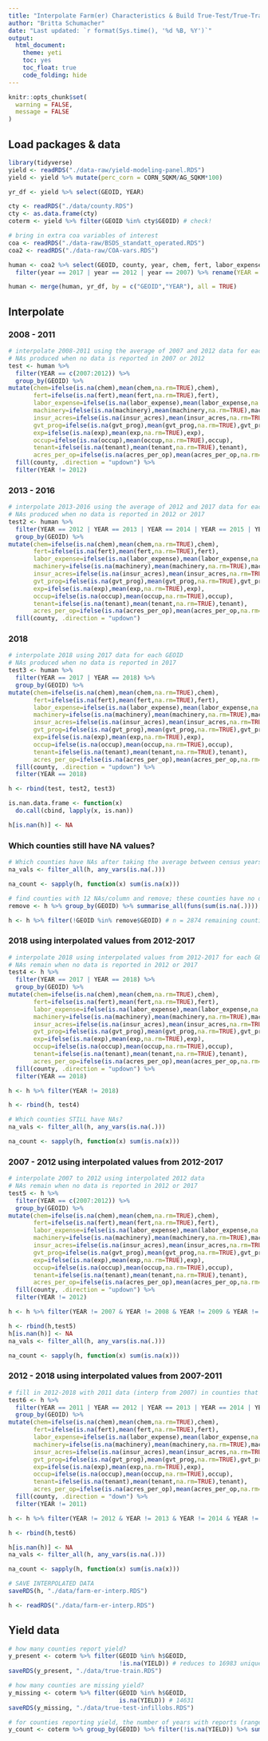 ---
title: "Interpolate Farm(er) Characteristics & Build True-Test/True-Train Datasets"
author: "Britta Schumacher"
date: "Last updated: `r format(Sys.time(), '%d %B, %Y')`"
output: 
  html_document:
    theme: yeti
    toc: yes
    toc_float: true
    code_folding: hide
---

```{r setup, include = FALSE, cache = FALSE}

knitr::opts_chunk$set(
  warning = FALSE,
  message = FALSE
)

```

## Load packages & data
```{r}
library(tidyverse)
yield <- readRDS("./data-raw/yield-modeling-panel.RDS")
yield <- yield %>% mutate(perc_corn = CORN_SQKM/AG_SQKM*100)

yr_df <- yield %>% select(GEOID, YEAR)

cty <- readRDS("./data/county.RDS")
cty <- as.data.frame(cty)
coterm <- yield %>% filter(GEOID %in% cty$GEOID) # check!

# bring in extra coa variables of interest
coa <- readRDS("./data-raw/BSDS_standatt_operated.RDS")
coa2 <- readRDS("./data-raw/COA-vars.RDS")

human <- coa2 %>% select(GEOID, county, year, chem, fert, labor_expense, machinery, insur_acres, gvt_prog, exp, occup, tenant, acres_per_op) %>% 
  filter(year == 2017 | year == 2012 | year == 2007) %>% rename(YEAR = year)

human <- merge(human, yr_df, by = c("GEOID","YEAR"), all = TRUE)
```

## Interpolate

### 2008 - 2011
```{r}
# interpolate 2008-2011 using the average of 2007 and 2012 data for each GEOID
# NAs produced when no data is reported in 2007 or 2012
test <- human %>% 
  filter(YEAR == c(2007:2012)) %>% 
  group_by(GEOID) %>% 
mutate(chem=ifelse(is.na(chem),mean(chem,na.rm=TRUE),chem),
       fert=ifelse(is.na(fert),mean(fert,na.rm=TRUE),fert),
       labor_expense=ifelse(is.na(labor_expense),mean(labor_expense,na.rm=TRUE),labor_expense),
       machinery=ifelse(is.na(machinery),mean(machinery,na.rm=TRUE),machinery),
       insur_acres=ifelse(is.na(insur_acres),mean(insur_acres,na.rm=TRUE),insur_acres),
       gvt_prog=ifelse(is.na(gvt_prog),mean(gvt_prog,na.rm=TRUE),gvt_prog),
       exp=ifelse(is.na(exp),mean(exp,na.rm=TRUE),exp),
       occup=ifelse(is.na(occup),mean(occup,na.rm=TRUE),occup),
       tenant=ifelse(is.na(tenant),mean(tenant,na.rm=TRUE),tenant),
       acres_per_op=ifelse(is.na(acres_per_op),mean(acres_per_op,na.rm=TRUE),acres_per_op)) %>% 
  fill(county, .direction = "updown") %>% 
  filter(YEAR != 2012)
```

### 2013 - 2016
```{r}
# interpolate 2013-2016 using the average of 2012 and 2017 data for each GEOID
# NAs produced when no data is reported in 2012 or 2017
test2 <- human %>% 
  filter(YEAR == 2012 | YEAR == 2013 | YEAR == 2014 | YEAR == 2015 | YEAR == 2016 | YEAR == 2017) %>% 
  group_by(GEOID) %>% 
mutate(chem=ifelse(is.na(chem),mean(chem,na.rm=TRUE),chem),
       fert=ifelse(is.na(fert),mean(fert,na.rm=TRUE),fert),
       labor_expense=ifelse(is.na(labor_expense),mean(labor_expense,na.rm=TRUE),labor_expense),
       machinery=ifelse(is.na(machinery),mean(machinery,na.rm=TRUE),machinery),
       insur_acres=ifelse(is.na(insur_acres),mean(insur_acres,na.rm=TRUE),insur_acres),
       gvt_prog=ifelse(is.na(gvt_prog),mean(gvt_prog,na.rm=TRUE),gvt_prog),
       exp=ifelse(is.na(exp),mean(exp,na.rm=TRUE),exp),
       occup=ifelse(is.na(occup),mean(occup,na.rm=TRUE),occup),
       tenant=ifelse(is.na(tenant),mean(tenant,na.rm=TRUE),tenant),
       acres_per_op=ifelse(is.na(acres_per_op),mean(acres_per_op,na.rm=TRUE),acres_per_op)) %>% 
  fill(county, .direction = "updown") 
```

### 2018
```{r}
# interpolate 2018 using 2017 data for each GEOID
# NAs produced when no data is reported in 2017
test3 <- human %>% 
  filter(YEAR == 2017 | YEAR == 2018) %>% 
  group_by(GEOID) %>% 
mutate(chem=ifelse(is.na(chem),mean(chem,na.rm=TRUE),chem),
       fert=ifelse(is.na(fert),mean(fert,na.rm=TRUE),fert),
       labor_expense=ifelse(is.na(labor_expense),mean(labor_expense,na.rm=TRUE),labor_expense),
       machinery=ifelse(is.na(machinery),mean(machinery,na.rm=TRUE),machinery),
       insur_acres=ifelse(is.na(insur_acres),mean(insur_acres,na.rm=TRUE),insur_acres),
       gvt_prog=ifelse(is.na(gvt_prog),mean(gvt_prog,na.rm=TRUE),gvt_prog),
       exp=ifelse(is.na(exp),mean(exp,na.rm=TRUE),exp),
       occup=ifelse(is.na(occup),mean(occup,na.rm=TRUE),occup),
       tenant=ifelse(is.na(tenant),mean(tenant,na.rm=TRUE),tenant),
       acres_per_op=ifelse(is.na(acres_per_op),mean(acres_per_op,na.rm=TRUE),acres_per_op)) %>%
  fill(county, .direction = "updown") %>% 
  filter(YEAR == 2018)

h <- rbind(test, test2, test3)

is.nan.data.frame <- function(x)
  do.call(cbind, lapply(x, is.nan))

h[is.nan(h)] <- NA
```

### Which counties still have NA values?
```{r}
# Which counties have NAs after taking the average between census years?
na_vals <- filter_all(h, any_vars(is.na(.)))

na_count <- sapply(h, function(x) sum(is.na(x)))

# find counties with 12 NAs/column and remove; these counties have no data for these variables across time (2007 - 2012 - or 2017)
remove <- h %>% group_by(GEOID) %>% summarise_all(funs(sum(is.na(.)))) %>%  filter_all(any_vars(. == 12)) # remove n = 234 counties

h <- h %>% filter(!GEOID %in% remove$GEOID) # n = 2874 remaining counties with at least some data!
```

### 2018 using interpolated values from 2012-2017
```{r}
# interpolate 2018 using interpolated values from 2012-2017 for each GEOID
# NAs remain when no data is reported in 2012 or 2017
test4 <- h %>% 
  filter(YEAR == 2017 | YEAR == 2018) %>% 
  group_by(GEOID) %>% 
mutate(chem=ifelse(is.na(chem),mean(chem,na.rm=TRUE),chem),
       fert=ifelse(is.na(fert),mean(fert,na.rm=TRUE),fert),
       labor_expense=ifelse(is.na(labor_expense),mean(labor_expense,na.rm=TRUE),labor_expense),
       machinery=ifelse(is.na(machinery),mean(machinery,na.rm=TRUE),machinery),
       insur_acres=ifelse(is.na(insur_acres),mean(insur_acres,na.rm=TRUE),insur_acres),
       gvt_prog=ifelse(is.na(gvt_prog),mean(gvt_prog,na.rm=TRUE),gvt_prog),
       exp=ifelse(is.na(exp),mean(exp,na.rm=TRUE),exp),
       occup=ifelse(is.na(occup),mean(occup,na.rm=TRUE),occup),
       tenant=ifelse(is.na(tenant),mean(tenant,na.rm=TRUE),tenant),
       acres_per_op=ifelse(is.na(acres_per_op),mean(acres_per_op,na.rm=TRUE),acres_per_op)) %>%
  fill(county, .direction = "updown") %>% 
  filter(YEAR == 2018)

h <- h %>% filter(YEAR != 2018)

h <- rbind(h, test4)

# Which counties STILL have NAs?
na_vals <- filter_all(h, any_vars(is.na(.)))

na_count <- sapply(h, function(x) sum(is.na(x)))
```

### 2007 - 2012 using interpolated values from 2012-2017
```{r}
# interpolate 2007 to 2012 using interpolated 2012 data
# NAs remain when no data is reported in 2012 or 2017
test5 <- h %>% 
  filter(YEAR == c(2007:2012)) %>% 
  group_by(GEOID) %>% 
mutate(chem=ifelse(is.na(chem),mean(chem,na.rm=TRUE),chem),
       fert=ifelse(is.na(fert),mean(fert,na.rm=TRUE),fert),
       labor_expense=ifelse(is.na(labor_expense),mean(labor_expense,na.rm=TRUE),labor_expense),
       machinery=ifelse(is.na(machinery),mean(machinery,na.rm=TRUE),machinery),
       insur_acres=ifelse(is.na(insur_acres),mean(insur_acres,na.rm=TRUE),insur_acres),
       gvt_prog=ifelse(is.na(gvt_prog),mean(gvt_prog,na.rm=TRUE),gvt_prog),
       exp=ifelse(is.na(exp),mean(exp,na.rm=TRUE),exp),
       occup=ifelse(is.na(occup),mean(occup,na.rm=TRUE),occup),
       tenant=ifelse(is.na(tenant),mean(tenant,na.rm=TRUE),tenant),
       acres_per_op=ifelse(is.na(acres_per_op),mean(acres_per_op,na.rm=TRUE),acres_per_op)) %>% 
  fill(county, .direction = "updown") %>% 
  filter(YEAR != 2012)

h <- h %>% filter(YEAR != 2007 & YEAR != 2008 & YEAR != 2009 & YEAR != 2010 & YEAR != 2011)

h <- rbind(h,test5)
h[is.nan(h)] <- NA
na_vals <- filter_all(h, any_vars(is.na(.)))

na_count <- sapply(h, function(x) sum(is.na(x)))
```

### 2012 - 2018 using interpolated values from 2007-2011
```{r}
# fill in 2012-2018 with 2011 data (interp from 2007) in counties that have no data reported in 2012 or 2017
test6 <- h %>% 
  filter(YEAR == 2011 | YEAR == 2012 | YEAR == 2013 | YEAR == 2014 | YEAR == 2015 | YEAR == 2016 | YEAR == 2017 | YEAR == 2018) %>% 
  group_by(GEOID) %>% 
mutate(chem=ifelse(is.na(chem),mean(chem,na.rm=TRUE),chem),
       fert=ifelse(is.na(fert),mean(fert,na.rm=TRUE),fert),
       labor_expense=ifelse(is.na(labor_expense),mean(labor_expense,na.rm=TRUE),labor_expense),
       machinery=ifelse(is.na(machinery),mean(machinery,na.rm=TRUE),machinery),
       insur_acres=ifelse(is.na(insur_acres),mean(insur_acres,na.rm=TRUE),insur_acres),
       gvt_prog=ifelse(is.na(gvt_prog),mean(gvt_prog,na.rm=TRUE),gvt_prog),
       exp=ifelse(is.na(exp),mean(exp,na.rm=TRUE),exp),
       occup=ifelse(is.na(occup),mean(occup,na.rm=TRUE),occup),
       tenant=ifelse(is.na(tenant),mean(tenant,na.rm=TRUE),tenant),
       acres_per_op=ifelse(is.na(acres_per_op),mean(acres_per_op,na.rm=TRUE),acres_per_op)) %>% 
  fill(county, .direction = "down") %>% 
  filter(YEAR != 2011)

h <- h %>% filter(YEAR != 2012 & YEAR != 2013 & YEAR != 2014 & YEAR != 2015 & YEAR != 2016 & YEAR != 2017 & YEAR != 2018)

h <- rbind(h,test6)

h[is.nan(h)] <- NA
na_vals <- filter_all(h, any_vars(is.na(.)))

na_count <- sapply(h, function(x) sum(is.na(x)))

# SAVE INTERPOLATED DATA
saveRDS(h, "./data/farm-er-interp.RDS")

h <- readRDS("./data/farm-er-interp.RDS")
```

## Yield data
```{r}
# how many counties report yield? 
y_present <- coterm %>% filter(GEOID %in% h$GEOID,
                               !is.na(YIELD)) # reduces to 16983 unique county-year observations
saveRDS(y_present, "./data/true-train.RDS")

# how many counties are missing yield?
y_missing <- coterm %>% filter(GEOID %in% h$GEOID,
                               is.na(YIELD)) # 14631
saveRDS(y_missing, "./data/true-test-infillobs.RDS")

# for counties reporting yield, the number of years with reports (range = 1 - 11)
y_count <- coterm %>% group_by(GEOID) %>% filter(!is.na(YIELD)) %>% summarise(sum = sum(length(YIELD)))
```

